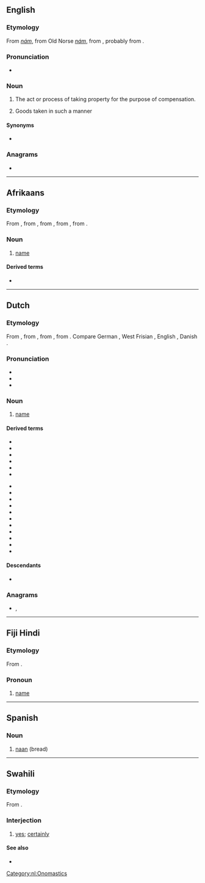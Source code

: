 {{also|nam|Nam|'Nam|NAM|nám|năm|nấm}}
==English==

===Etymology===
From {{etyl|ang|en}} ''[[nám]]'', from Old Norse ''[[nám]]'', from {{etyl|gem-pro|en}} {{m|gem-pro|*nemaną||take}}, probably from {{etyl|ine-pro|en}} {{m|ine-pro|*nem-||take}}.

===Pronunciation===
* {{IPA|/nɑːm/|lang=en}}

===Noun===
{{en-noun|-}}

# {{lb|en|obsolete|legal}} The act or process of taking property for the purpose of compensation.
# {{lb|en|obsolete|legal}} Goods taken in such a manner

====Synonyms====
* {{l|en|distraint}}

===Anagrams===
* {{anagrams|en|Nama|mana}}

----

==Afrikaans==

===Etymology===
From {{inh|af|nl|naam}}, from {{inh|af|dum|name}}, from {{inh|af|odt|namo}}, from {{inh|af|gem-pro|*namô}}, from {{der|af|ine-pro|*h₁nómn̥}}.

===Noun===
{{af-noun|name}}

# [[name]]

====Derived terms====
* {{l|af|naamwoord}}

----

==Dutch==

===Etymology===
From {{inh|nl|dum|name}}, from {{inh|nl|odt|namo}}, from {{inh|nl|gem-pro|*namô}}, from {{der|nl|ine-pro|*h₁nómn̥}}. Compare German {{m|de|Name}}, West Frisian {{m|fy|namme}}, English {{m|en|name}}, Danish {{m|da|navn}}.

===Pronunciation===
* {{audio|Nl-naam.ogg|Audio|lang=nl}}
* {{rhymes|aːm|lang=nl}}
* {{IPA|/naːm/|lang=nl}}

===Noun===
{{nl-noun|m|-en|naampje}}

# [[name]]

====Derived terms====
<!-- naam* -->
* {{l|nl|naambord}}
* {{l|nl|naamdag}}
* {{l|nl|naamgenoot}}
* {{l|nl|naamloos}}
* {{l|nl|naamval}}
* {{l|nl|naamwoord}}
<!-- *naam -->
* {{l|nl|achternaam}}
* {{l|nl|artiestennaam}}
* {{l|nl|bijnaam}}
* {{l|nl|doopnaam}}
* {{l|nl|familienaam}}
* {{l|nl|koosnaam}}
* {{l|nl|maandnaam}}
* {{l|nl|plaatsnaam}}
* {{l|nl|schuilnaam}}
* {{l|nl|straatnaam}}
* {{l|nl|voornaam}}

====Descendants====
* {{desc|af|naam}}

===Anagrams===
* {{l|nl|Maan}}, {{l|nl|maan}}

[[Category:nl:Onomastics]]

----

==Fiji Hindi==

===Etymology===
From {{der|hif|hi|नाम}}.

===Pronoun===
{{head|hif|noun}}

# [[name]]

----

==Spanish==

===Noun===
{{es-noun|m}}

# [[naan]] (bread)

----

==Swahili==

===Etymology===
From {{etyl|ar|sw}} {{m|ar|نَعَمْ}}.

===Interjection===
{{head|sw|interjection}}

# [[yes]]; [[certainly]]

====See also====
* {{l|sw|ndiyo}}